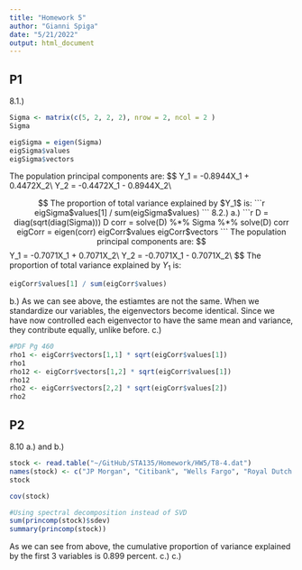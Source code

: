 ```yaml
---
title: "Homework 5"
author: "Gianni Spiga"
date: "5/21/2022"
output: html_document
---
```


## P1 
8.1.) 

```r
Sigma <- matrix(c(5, 2, 2, 2), nrow = 2, ncol = 2 )
Sigma

eigSigma = eigen(Sigma)
eigSigma$values
eigSigma$vectors
```

The population principal components are:
$$
Y_1 = -0.8944X_1 + 0.4472X_2\\
Y_2 = -0.4472X_1 - 0.8944X_2\\

$$
The proportion of total variance explained by $Y_1$ is:
```r
eigSigma$values[1] / sum(eigSigma$values)
```
8.2.)
a.)
```r
D = diag(sqrt(diag(Sigma)))
D
corr = solve(D) %*% Sigma %*% solve(D)
corr
eigCorr = eigen(corr)
eigCorr$values
eigCorr$vectors
```
The population principal components are:
$$
Y_1 = -0.7071X_1 + 0.7071X_2\\
Y_2 = -0.7071X_1 - 0.7071X_2\\
$$
The proportion of total variance explained by $Y_1$ is:
```r
eigCorr$values[1] / sum(eigCorr$values)
```
b.)
As we can see above, the estiamtes are not the same. When we standardize our variables, the eigenvectors become identical. Since we have now controlled each eigenvector to have the same mean and variance, they contribute equally, unlike before. 
c.)
```r
#PDF Pg 460
rho1 <- eigCorr$vectors[1,1] * sqrt(eigCorr$values[1])
rho1
rho12 <- eigCorr$vectors[1,2] * sqrt(eigCorr$values[1])
rho12
rho2 <- eigCorr$vectors[2,2] * sqrt(eigCorr$values[2])
rho2
```
## P2
8.10
a.) and b.) 
```r
stock <- read.table("~/GitHub/STA135/Homework/HW5/T8-4.dat")
names(stock) <- c("JP Morgan", "Citibank", "Wells Fargo", "Royal Dutch Shell", "Exxon Mobil")
stock

cov(stock)

#Using spectral decomposition instead of SVD
sum(princomp(stock)$sdev)
summary(princomp(stock))
```
As we can see from above, the cumulative proportion of variance explained by the first 3 variables is 0.899 percent. 
c.)
c.)
